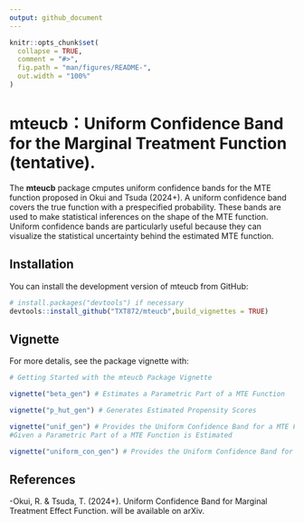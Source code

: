 ```yaml
---
output: github_document
---
```


<!-- README.md is generated from README.Rmd. Please edit that file -->

```r
knitr::opts_chunk$set(
  collapse = TRUE,
  comment = "#>",
  fig.path = "man/figures/README-",
  out.width = "100%"
)
```

# mteucb：Uniform Confidence Band for the Marginal Treatment Function (tentative).

<!-- badges: start -->
<!-- badges: end -->

The **mteucb** package cmputes  uniform confidence bands for the MTE function proposed in Okui and Tsuda (2024+). A uniform confidence band covers the true function with a prespecified probability. These bands are used to make statistical inferences on the shape of the MTE function. Uniform confidence bands are particularly useful because they can visualize the statistical uncertainty behind the estimated MTE function.

## Installation

You can install the development version of mteucb from GitHub:

``` r
# install.packages("devtools") if necessary
devtools::install_github("TXT872/mteucb",build_vignettes = TRUE)
```

## Vignette

For more detalis, see the package vignette with:
``` r
# Getting Started with the mteucb Package Vignette

vignette("beta_gen") # Estimates a Parametric Part of a MTE Function 

vignette("p_hut_gen") # Generates Estimated Propensity Scores

vignette("unif_gen") # Provides the Uniform Confidence Band for a MTE Function 
#Given a Parametric Part of a MTE Function is Estimated

vignette("uniform_con_gen") # Provides the Uniform Confidence Band for a MTE Function from Data.
```

## References

-Okui, R. & Tsuda, T. (2024+).
Uniform Confidence Band for Marginal Treatment Effect Function.
will be available on arXiv.
